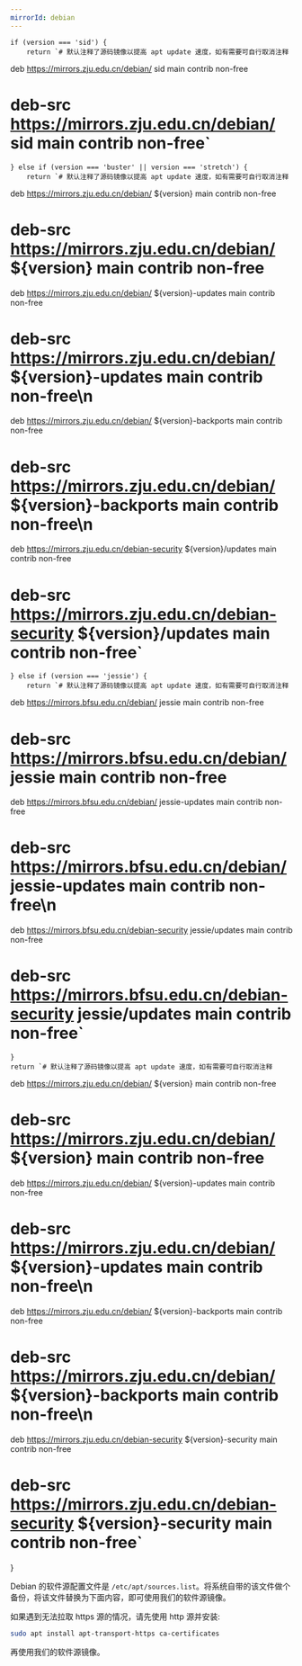 ```yaml
---
mirrorId: debian
---
```




    if (version === 'sid') {
        return `# 默认注释了源码镜像以提高 apt update 速度，如有需要可自行取消注释
deb https://mirrors.zju.edu.cn/debian/ sid main contrib non-free
# deb-src https://mirrors.zju.edu.cn/debian/ sid main contrib non-free`
    } else if (version === 'buster' || version === 'stretch') {
        return `# 默认注释了源码镜像以提高 apt update 速度，如有需要可自行取消注释
deb https://mirrors.zju.edu.cn/debian/ ${version} main contrib non-free
# deb-src https://mirrors.zju.edu.cn/debian/ ${version} main contrib non-free
deb https://mirrors.zju.edu.cn/debian/ ${version}-updates main contrib non-free
# deb-src https://mirrors.zju.edu.cn/debian/ ${version}-updates main contrib non-free\n
deb https://mirrors.zju.edu.cn/debian/ ${version}-backports main contrib non-free
# deb-src https://mirrors.zju.edu.cn/debian/ ${version}-backports main contrib non-free\n
deb https://mirrors.zju.edu.cn/debian-security ${version}/updates main contrib non-free
# deb-src https://mirrors.zju.edu.cn/debian-security ${version}/updates main contrib non-free`
    } else if (version === 'jessie') {
        return `# 默认注释了源码镜像以提高 apt update 速度，如有需要可自行取消注释
deb https://mirrors.bfsu.edu.cn/debian/ jessie main contrib non-free
# deb-src https://mirrors.bfsu.edu.cn/debian/ jessie main contrib non-free
deb https://mirrors.bfsu.edu.cn/debian/ jessie-updates main contrib non-free
# deb-src https://mirrors.bfsu.edu.cn/debian/ jessie-updates main contrib non-free\n
deb https://mirrors.bfsu.edu.cn/debian-security jessie/updates main contrib non-free
# deb-src https://mirrors.bfsu.edu.cn/debian-security jessie/updates main contrib non-free`
    }
    return `# 默认注释了源码镜像以提高 apt update 速度，如有需要可自行取消注释
deb https://mirrors.zju.edu.cn/debian/ ${version} main contrib non-free
# deb-src https://mirrors.zju.edu.cn/debian/ ${version} main contrib non-free
deb https://mirrors.zju.edu.cn/debian/ ${version}-updates main contrib non-free
# deb-src https://mirrors.zju.edu.cn/debian/ ${version}-updates main contrib non-free\n
deb https://mirrors.zju.edu.cn/debian/ ${version}-backports main contrib non-free
# deb-src https://mirrors.zju.edu.cn/debian/ ${version}-backports main contrib non-free\n
deb https://mirrors.zju.edu.cn/debian-security ${version}-security main contrib non-free
# deb-src https://mirrors.zju.edu.cn/debian-security ${version}-security main contrib non-free`
}

Debian 的软件源配置文件是 `/etc/apt/sources.list`。将系统自带的该文件做个备份，将该文件替换为下面内容，即可使用我们的软件源镜像。

如果遇到无法拉取 https 源的情况，请先使用 http 源并安装: 

```bash
sudo apt install apt-transport-https ca-certificates
```

再使用我们的软件源镜像。

<ConfigGenerator promptString="请选择您的 Debian 版本：" versionList={debianVersions} configGen={GenDebianConfig} />
